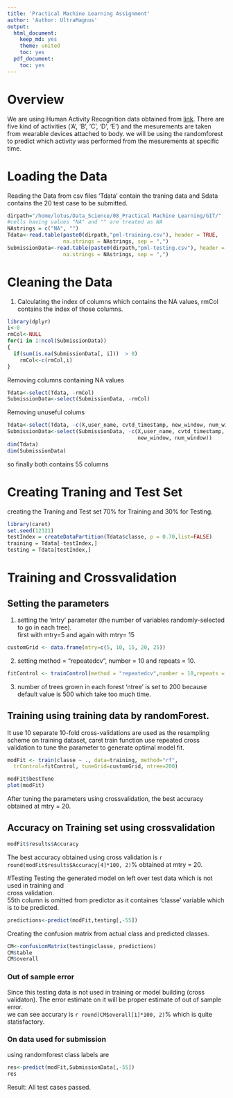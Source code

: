 ```yaml
---
title: 'Practical Machine Learning Assignment'
author: 'Author: UltraMagnus'
output:
  html_document:
    keep_md: yes
    theme: united
    toc: yes
  pdf_document:
    toc: yes
---
```

# Overview  

We are using Human Activity Recognition data obtained from  [link](http://groupware.les.inf.puc-rio.br/har). There are five kind of activities ('A', 'B', 'C', 'D', 'E') and the mesurements are taken from wearable devices attached to body. we will be using the randomforest to predict which activity was performed from the mesurements at specific time.  

# Loading the Data  

Reading the Data from csv files 'Tdata' contain the traning data and Sdata contains the 20 test case to be submitted.  

```r
dirpath="/home/lotus/Data_Science/08_Practical Machine Learning/GIT/"
#cells having values "NA" and "" are treated as NA
NAstrings = c("NA", "")
Tdata<-read.table(paste0(dirpath,"pml-training.csv"), header = TRUE,
                  na.strings = NAstrings, sep = ",")
SubmissionData<-read.table(paste0(dirpath,"pml-testing.csv"), header = TRUE, 
                  na.strings = NAstrings, sep = ",")
```

# Cleaning the Data  

1. Calculating the index of columns which contains the NA values, rmCol contains the 
index of those columns.
```r
library(dplyr)
i<-0
rmCol<-NULL
for(i in 1:ncol(SubmissionData))
{
  if(sum(is.na(SubmissionData[, i]))  > 0)
  	rmCol<-c(rmCol,i)
}
```

Removing columns containing NA values

```r
Tdata<-select(Tdata, -rmCol)
SubmissionData<-select(SubmissionData, -rmCol)
```

Removing unuseful colums  
```r
Tdata<-select(Tdata, -c(X,user_name, cvtd_timestamp, new_window, num_window))
SubmissionData<-select(SubmissionData, -c(X,user_name, cvtd_timestamp,
                                          new_window, num_window))
dim(Tdata)
dim(SubmissionData)
```

so finally both contains 55 columns  

# Creating Traning and Test Set
creating the Traning and Test set 70% for Training and 30% for Testing. 
```r
library(caret)
set.seed(12321)
testIndex = createDataPartition(Tdata$classe, p = 0.70,list=FALSE)
training = Tdata[-testIndex,]
testing = Tdata[testIndex,]
```

# Training  and Crossvalidation

## Setting the parameters

1. setting the 'mtry' parameter (the number of variables randomly-selected to go in each tree).  
first with mtry=5 and again with mtry= 15
```r
customGrid <- data.frame(mtry=c(5, 10, 15, 20, 25))
```

2. setting method = "repeatedcv",  number = 10 and repeats = 10.  
```r
fitControl <- trainControl(method = "repeatedcv",number = 10,repeats = 10)
```


3. number of trees grown in each forest 'ntree' is set to 200 because default value is 500 which take too much time.  

## Training using training data by randomForest.  
It use 10 separate 10-fold cross-validations are used as the resampling scheme on training dataset, caret train function use repeated cross validation to tune the parameter to generate optimal model fit.

```r
modFit <- train(classe ~ ., data=training, method="rf",
  trControl=fitControl, tuneGrid=customGrid, ntree=200)
```

```r
modFit$bestTune 
plot(modFit)
```

After tuning the parameters using crossvalidation, the best accuracy obtained at mtry = 20.  

## Accuracy on Training set  using crossvalidation

```r
modFit$results$Accuracy

```

The best accuracy obtained using cross validation is `r round(modFit$results$Accuracy[4]*100, 2)`% obtained at mtry = 20.

#Testing
Testing the generated model on left over test data which is not used in training and       
cross validation.  
55th column is omitted from predictor as it containes 'classe' variable which is to be predicted. 
```r
predictions<-predict(modFit,testing[,-55])
```

Creating  the confusion matrix from actual class and predicted classes.
```r
CM<-confusionMatrix(testing$classe, predictions)
CM$table
CM$overall
```

### Out of sample error
Since this testing data is not used in training or model building (cross validaton). The error estimate on it will be proper estimate of out of sample error.   
we can see accurary is `r round(CM$overall[1]*100, 2)`% which is quite statisfactory.  

### On data used for submission  

using randomforest class labels are  

```r
res<-predict(modFit,SubmissionData[,-55])
res
```

Result: All test cases passed.  
